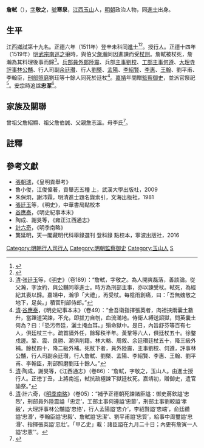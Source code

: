 {{明清人物信息框
| 姓名 = 詹軾
| 原名 =
| 圖片名稱= 
| 圖片大小 =
| 圖片說明 = 
| 最高職務 = 行人司行人
| 國家 = 大明 
| 爵位 =
| 籍貫 = [[江西等處承宣布政使司|江西]][[玉山縣|玉山縣]]
| 族裔 = 漢族
| 字號 = 字敬之，號寒泉
| 諡號 = 忠潔（[[明安宗|安宗]]時追諡）
| 出生日期 = [[成化|成化]]十二年（1476年）
| 出生地點 = [[江西等處承宣布政使司|江西]][[玉山縣|玉山縣]]
| 逝世日期 = [[正德_(明朝)|正德]]十四年（1519年）
| 逝世地點 = [[北京城|京師]]
| 墓葬 =
| 配偶 = 
| 親屬 = 
| 出身 =
* 正德六年辛未科同進士出身
| 經歷 =
| 著作 =  
}}

'''詹軾'''（{{bd|1476年||1519年|catIdx=Zhan詹}}），[[表字|字]]'''敬之'''，[[號|號]]'''寒泉'''，[[江西等處承宣布政使司|江西]][[玉山縣|玉山]]人，[[明朝|明朝]]政治人物，同[[進士|進士]]出身。

==生平==
[[江西等處承宣布政使司|江西]][[鄉試|鄉試]]第十九名。[[正德_(明朝)|正德]]六年（1511年）登辛未科同[[進士|進士]]<ref>{{Cite book|title=《皇明贡举考》卷五|last=（明）[[张朝瑞|张朝瑞]]|first=|publisher=《续修四库全书》史部第828册|year=|isbn=|location=|pages=}}</ref><ref>{{Cite book|title=贡举志五种 上|last=鲁小俊，江俊伟著|first=|publisher=武汉：武汉大学出版社|year=2009|isbn=978-7-307-07043-1|location=|pages=}}</ref>。授[[行人_(官職)|行人]]。[[正德_(明朝)|正德]]十四年（1519年）[[明武宗南巡之爭|明武宗南巡之爭]]時，與伯父[[詹瀚|詹瀚]]同因進諫而受[[廷杖|杖刑]]。詹軾被杖死，詹瀚為其料理後事而歸<ref>[[清|清]]·[[张廷玉|张廷玉]]等，《[[明史|明史]]》（卷189）：“詹軾，字敬之。為人開爽磊落，善談論。從父瀚，字汝約，與公黼同舉進士。時方為刑部主事，亦以諫受杖。軾死，為經紀其喪以歸。嘉靖中，瀚爭「大禮」，再受杖。每陰雨創痛，曰：「吾無媿敬之地下，足矣。」積官刑部侍郎。”</ref>。[[兵部|兵部]][[員外郎|員外郎]][[陸震|陸震]]、兵部[[主事|主事]][[劉校|劉校]]、[[工部|工部]][[主事|主事]][[何遵|何遵]]、[[大理寺|大理寺]][[評事|評事]][[林公黼|林公黼]]、行人司副[[余廷瓚|余廷瓚]]、行人[[劉㮣|劉㮣]]、[[孟阳_(明朝)|孟陽]]、[[李紹賢|李紹賢]]、[[李惠_(正德進士)|李惠]]、[[王翰_(正德進士)|王翰]]、劉平甫、李翰臣，[[刑部|刑部]][[照磨|照磨]]劉玨等十餘人同死於廷杖<ref>[[清|清]]·[[谷應泰|谷應泰]]，《明史紀事本末》（卷49）：“金吾衛指揮張英者，肉袒挾兩囊土數升，當蹕道哭諫，不允，即拔刀自刎，血流滿地。侍衛人縛送詔獄，問英囊土何為？曰：「恐污帝廷，灑土掩血耳。」殞命獄中。是日，內旨舒芬等百有七人，俱廷杖三十。疏首謫外任，餘奪秩半年。黃鞏等六人，俱廷杖五十。徐鏊戍邊。鞏、震、良勝、潮俱削籍。林大輅、周敘、余廷瓚廷杖五十，降三級外補。餘杖四十，降二級外補。死杖下者，員外陸震，主事劉校、何遵，評事林公黼，行人司副余廷瓚，行人詹軾、劉槩、孟陽、李紹賢、李惠、王翰、劉平甫、李翰臣，刑部照磨劉珏十餘人。”</ref>。[[嘉靖|嘉靖]]年間贈[[監察御史|監察御史]]，並派官祭祀<ref>[[清|清]]·陶成，謝旻等，《江西通志》（卷86）：“詹軾，字敬之，玉山人。由進士授行人。正徳丁丑，上將南巡，軾抗疏極諫下獄廷杖死。嘉靖初，贈御史，遣官諭祭。”</ref>。[[明安宗|安宗]]時追[[諡|諡]]'''忠潔'''<ref>[[清|清]]·計六奇，《[[明季南略|明季南略]]》（卷05）：“補予正德朝死諫諸臣謚：御史蔣欽謚‘忠烈’，刑部員外陸震謚「忠定’，工部主事何遵謚‘忠節’，刑部主事劉較謚‘孝毅’，大理評事林公黼謚‘忠恪’，行人孟陽謚‘忠介’，李紹賢謚‘忠端’，俞廷纘謚‘忠湣’，李翰臣謚‘忠毅’、詹軾謚‘忠潔’、劉平甫謚‘忠質’，給事中周璽謚‘忠湣’、指揮張英謚‘忠壯’。「甲乙史」載：諸臣謚在九月二十日；內更有詹寅一人謚‘忠憲’”。</ref>。

==家族及關聯==
曾祖父詹紹顯、祖父詹伯誠、父親詹志溫。母李氏<ref>{{Cite book|title=天一阁藏明代科举录选刊 登科录 点校本|last=龚延明主编|first=|publisher=宁波出版社|year=2016|isbn=978-7-5526-2320-8|location=宁波|pages=|quote=《天一閣藏明代科舉錄選刊.登科錄》之《正德六年辛未科進士登科錄》}}</ref>。

==註釋==
{{reflist}}

==參考文獻==
*[[張朝瑞|張朝瑞]]，《皇明貢舉考》
*魯小俊，江俊偉著，貢舉志五種 上，武漢大學出版社，2009
*朱保炯，謝沛霖，明清進士題名錄索引，文海出版社，1981
*[[張廷玉|張廷玉]]等，《明史》，中華書局點校本
*[[谷應泰|谷應泰]]，《明史紀事本末》
*陶成、謝旻等，《雍正江西通志》
*[[計六奇|計六奇]]，《明季南略》
* 龔延明，天一閣藏明代科舉錄選刊 登科錄 點校本，寧波出版社，2016

{{正德六年辛未科殿試金榜}}
{{DEFAULTSORT:Zhan詹}}

[[Category:明朝行人司行人|Category:明朝行人司行人]]
[[Category:明朝監察御史|Category:明朝監察御史]]
[[Category:玉山人|Category:玉山人]]
[[Category:詹姓|S]]